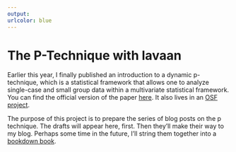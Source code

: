 ```yaml
---
output:
urlcolor: blue
---
```

The P-Technique with lavaan
======================================================

Earlier this year, I finally published an introduction to a dynamic p-technique, which is a statistical framework that allows one to analyze single-case and small group data within a multivariate statistical framework. You can find the official version of the paper [here](https://www.sciencedirect.com/science/article/pii/S2212144718301807?via%3Dihub). It also lives in an [OSF project](https://osf.io/cbyj3/).

The purpose of this project is to prepare the series of blog posts on the p technique. The drafts will appear here, first. Then they'll make their way to my blog. Perhaps some time in the future, I'll string them together into a [bookdown book](https://bookdown.org).